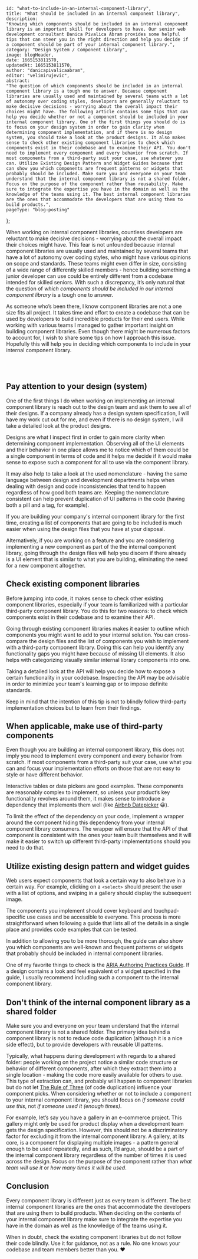 
    id: "what-to-include-in-an-internal-component-library",
    title: "What should be included in an internal component library",
    description:
    "Knowing which components should be included in an internal component library is an important skill for developers to have. Our senior web development consultant Danica Pivalica Abram provides some helpful tips that can steer you in the right direction and help you decide if a component should be part of your internal component library.",
    category: "Design System / Component Library",
    image: blogHeader,
    date: 1665153811570,
    updatedAt: 1665153811570,
    author: "danicapivalicaabram",
    editor: "velimirujevic",
    abstract:
    "The question of which components should be included in an internal component library is a tough one to answer. Because component libraries are usually used and maintained by several teams with a lot of autonomy over coding styles, developers are generally reluctant to make decisive decisions - worrying about the overall impact their choices might have. The following article contains some tips that can help you decide whether or not a component should be included in your internal component library. One of the first things you should do is to focus on your design system in order to gain clarity when determining component implementation, and if there is no design system, you should take a look at the product designs. It also makes sense to check other existing component libraries to check which components exist in their codebase and to examine their API. You don't need to implement every component and every behavior from scratch. If most components from a third-party suit your case, use whatever you can. Utilize Existing Design Pattern and Widget Guides because that can show you which components are frequent patterns or widgets that probably should be included. Make sure you and everyone on your team understand that the internal component library is not a shared folder. Focus on the purpose of the component rather than reusability. Make sure to integrate the expertise you have in the domain as well as the knowledge of the teams using it. The best internal component libraries are the ones that accommodate the developers that are using them to build products.",
    pageType: "blog-posting"
};

When working on internal component libraries, countless developers are reluctant to make decisive decisions - worrying about the overall impact their choices might have. This fear is not unfounded because internal component libraries are usually used and maintained by several teams that have a lot of autonomy over coding styles, who might have various opinions on scope and standards. These teams might even differ in size, consisting of a wide range of differently skilled members - hence building something a junior developer can use could be entirely different from a codebase intended for skilled seniors. With such a discrepancy, it’s only natural that the question of *which components should be included in our internal component library* is a tough one to answer.

As someone who’s been there, I know component libraries are not a one size fits all project. It takes time and effort to create a codebase that can be used by developers to build incredible products for their end users. While working with various teams I managed to gather important insight on building component libraries. Even though there might be numerous factors to account for, I wish to share some tips on how I approach this issue. Hopefully this will help you in deciding which components to include in your internal component library.

<ContentTable tocData={props.toc} />

<br/>
<br/>

## Pay attention to your design (system)

One of the first things I do when working on implementing an internal component library is reach out to the design team and ask them to see all of their designs. If a company already has a design system specification, I will have my work cut out for me, and even if there is no design system, I will take a detailed look at the product designs.

Designs are what I inspect first in order to gain more clarity when determining component implementation. Observing all of the UI elements and their behavior in one place allows me to notice which of them could be a single component in terms of code and it helps me decide if it would make sense to expose such a component for all to use via the component library.

It may also help to take a look at the used nomenclature - having the same language between design and development departments helps when dealing with design and code inconsistencies that tend to happen regardless of how good both teams are. Keeping the nomenclature consistent can help prevent duplication of UI patterns in the code (having both a pill and a tag, for example).

If you are building your company's internal component library for the first time, creating a list of components that are going to be included is much easier when using the design files that you have at your disposal.

Alternatively, if you are working on a feature and you are considering implementing a new component as part of the the internal component library, going through the design files will help you discern if there already is a UI element that is similar to what you are building, eliminating the need for a new component altogether.

## Check existing component libraries

Before jumping into code, it makes sense to check other existing component libraries, especially if your team is familiarized with a particular third-party component library. You do this for two reasons: to check which components exist in their codebase and to examine their API.

Going through existing component libraries makes it easier to outline which components you might want to add to your internal solution. You can cross-compare the design files and the list of components you wish to implement with a third-party component library. Doing this can help you identify any functionality gaps you might have because of missing UI elements. It also helps with categorizing visually similar internal library components into one.

Taking a detailed look at the API will help you decide how to expose a certain functionality in your codebase. Inspecting the API may be advisable in order to minimize your team's learning gap or to impose definite standards.

Keep in mind that the intention of this tip is not to blindly follow third-party implementation choices but to learn from their findings.

## When applicable, make use of third-party components

Even though you are building an internal component library, this does not imply you need to implement every component and every behavior from scratch. If most components from a third-party suit your case, use what you can and focus your implementation efforts on those that are not easy to style or have different behavior.

Interactive tables or date pickers are good examples. These components are reasonably complex to implement, so unless your product’s key functionality revolves around them, it makes sense to introduce a dependency that implements them well (like [Airbnb Datepicker](https://react-dates.github.io/react-dates/?path=/story/daterangepicker-drp--default) 😀).

To limit the effect of the dependency on your code, implement a wrapper around the component hiding this dependency from your internal component library consumers. The wrapper will ensure that the API of that component is consistent with the ones your team built themselves and it will make it easier to switch up different third-party implementations should you need to do that.

## Utilize existing design pattern and widget guides

Web users expect components that look a certain way to also behave in a certain way. For example, clicking on a `<select>` should present the user with a list of options, and swiping in a gallery should display the subsequent image.

The components you implement should cover keyboard and touchpad-specific use cases and be accessible to everyone. This process is more straightforward when following a guide that lists all of the details in a single place and provides code examples that can be tested.

In addition to allowing you to be more thorough, the guide can also show you which components are well-known and frequent patterns or widgets that probably should be included in internal component libraries.

One of my favorite things to check is the [ARIA Authoring Practices Guide](https://www.w3.org/WAI/ARIA/apg/). If a design contains a look and feel equivalent of a widget specified in the guide, I usually recommend including such a component to the internal component library.

## Don't think of the internal component library as a shared folder

Make sure you and everyone on your team understand that the internal component library is not a shared folder. The primary idea behind a component library is not to reduce code duplication (although it is a nice side effect), but to provide developers with reusable UI patterns.

Typically, what happens during development with regards to a shared folder: people working on the project notice a similar code structure or behavior of different components, after which they extract them into a single location - making the code more easily available for others to use. This type of extraction can, and probably will happen to component libraries but do not let [The Rule of Three](https://blog.codinghorror.com/rule-of-three/) (of code duplication) influence your component picks. When considering whether or not to include a component to your internal component library, you should focus on *if someone could use this*, not *if someone used it (enough times)*.

For example, let’s say you have a gallery in an e-commerce project. This gallery might only be used for product display when a development team gets the design specification. However, this should not be a discriminatory factor for excluding it from the internal component library. A gallery, at its core, is a component for displaying multiple images - a pattern general enough to be used repeatedly, and as such, I’d argue, should be a part of the internal component library regardless of the number of times it is used across the design. Focus on the purpose of the component rather than *what team will use it* or *how many times it will be used*.

## Conclusion

Every component library is different just as every team is different. The best internal component libraries are the ones that accommodate the developers that are using them to build products. When deciding on the contents of your internal component library make sure to integrate the expertise you have in the domain as well as the knowledge of the teams using it.

When in doubt, check the existing component libraries but do not follow their code blindly. Use it for guidance, not as a rule. No one knows your codebase and team members better than you. ❤️

